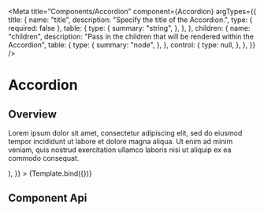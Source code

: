 
<Meta
  title="Components/Accordion"
  component={Accordion}
  argTypes={{
    title: {
      name: "title",
      description: "Specify the title of the Accordion.",
      type: { required: false },
      table: {
        type: {
          summary: "string",
        },
      },
    },
    children: {
      name: "children",
      description:
        "Pass in the children that will be rendered within the Accordion",
      table: {
        type: {
          summary: "node",
        },
      },
      control: {
        type: null,
      },
    },
  }}
/>

# Accordion

## Overview


<Canvas>
  <Story
    name="Primary"
    args={{
      title: "title is here.",
      children: (
        <p>
          Lorem ipsum dolor sit amet, consectetur adipiscing elit, sed do
          eiusmod tempor incididunt ut labore et dolore magna aliqua. Ut enim ad
          minim veniam, quis nostrud exercitation ullamco laboris nisi ut
          aliquip ex ea commodo consequat.
        </p>
      ),
    }}
  >
    {Template.bind({})}
  </Story>
</Canvas>

## Component Api

<ArgsTable story="Primary" />
